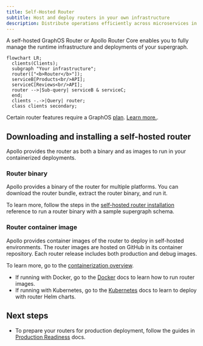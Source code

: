 ```yaml
---
title: Self-Hosted Router
subtitle: Host and deploy routers in your own infrastructure
description: Distribute operations efficiently across microservices in your federated GraphQL API with the Apollo GraphOS Router or Apollo Router Core. Configure caching, security features, and more.
---
```


A self-hosted GraphOS Router or Apollo Router Core enables you to fully manage the runtime infrastructure and deployments of your supergraph.

```mermaid
flowchart LR;
  clients(Clients);
  subgraph "Your infrastructure";
  router(["<b>Router</b>"]);
  serviceB[Products<br/>API];
  serviceC[Reviews<br/>API];
  router -->|Sub-query| serviceB & serviceC;
  end;
  clients -.->|Query| router;
  class clients secondary;
```

<Note>

Certain router features require a GraphOS [plan](https://www.apollographql.com/pricing). [Learn more.](/graphos/routing/graphos-features).

</Note>

## Downloading and installing a self-hosted router

Apollo provides the router as both a binary and as images to run in your containerized deployments.

### Router binary

Apollo provides a binary of the router for multiple platforms. You can download the router bundle, extract the router binary, and run it. 

To learn more, follow the steps in the [self-hosted router installation](/graphos/reference/router/self-hosted-install) reference to run a router binary with a sample supergraph schema.

### Router container image

Apollo provides container images of the router to deploy in self-hosted environments. The router images are hosted on GitHub in its container repository. Each router release includes both production and debug images. 

To learn more, go to the [containerization overview](/graphos/routing/self-hosted/containerization).

- If running with Docker, go to the [Docker](/graphos/routing/self-hosted/containerization/docker) docs to learn how to run router images.
- If running with Kubernetes, go to the [Kubernetes](/graphos/routing/self-hosted/containerization/kubernetes) docs to learn to deploy with router Helm charts.

## Next steps

- To prepare your routers for production deployment, follow the guides in [Production Readiness](/graphos/platform/production-readiness/checklist) docs.
